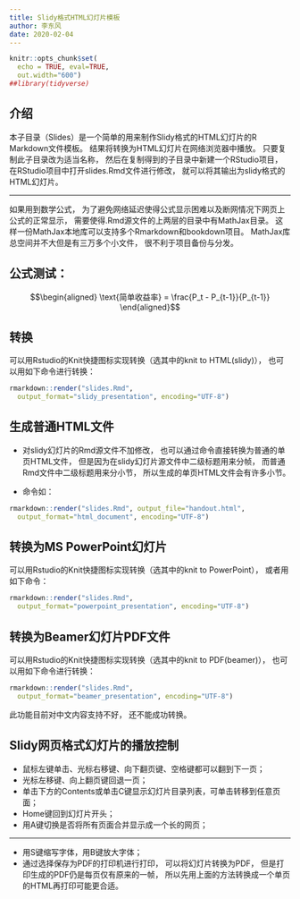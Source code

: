 ```yaml
---
title: Slidy格式HTML幻灯片模板
author: 李东风
date: 2020-02-04
---
```


```r
knitr::opts_chunk$set(
  echo = TRUE, eval=TRUE, 
  out.width="600")
##library(tidyverse)
```


## 介绍 {#intro}

本子目录（Slides）是一个简单的用来制作Slidy格式的HTML幻灯片的R Markdown文件模板。
结果将转换为HTML幻灯片在网络浏览器中播放。
只要复制此子目录改为适当名称，
然后在复制得到的子目录中新建一个RStudio项目，
在RStudio项目中打开slides.Rmd文件进行修改，
就可以将其输出为slidy格式的HTML幻灯片。

---

如果用到数学公式，
为了避免网络延迟使得公式显示困难以及断网情况下网页上公式的正常显示，
需要使得.Rmd源文件的上两层的目录中有MathJax目录。
这样一份MathJax本地库可以支持多个Rmarkdown和bookdown项目。
MathJax库总空间并不大但是有三万多个小文件，
很不利于项目备份与分发。


## 公式测试：

$$\begin{aligned}
\text{简单收益率} = \frac{P_t - P_{t-1}}{P_{t-1}}
\end{aligned}$$


## 转换

可以用Rstudio的Knit快捷图标实现转换（选其中的knit to HTML(slidy)），
也可以用如下命令进行转换：

```r
rmarkdown::render("slides.Rmd", 
  output_format="slidy_presentation", encoding="UTF-8")
```


## 生成普通HTML文件

- 对slidy幻灯片的Rmd源文件不加修改，
也可以通过命令直接转换为普通的单页HTML文件，
但是因为在slidy幻灯片源文件中二级标题用来分帧，
而普通Rmd文件中二级标题用来分小节，
所以生成的单页HTML文件会有许多小节。

- 命令如：

```r
rmarkdown::render("slides.Rmd", output_file="handout.html", 
  output_format="html_document", encoding="UTF-8")
```


## 转换为MS PowerPoint幻灯片

可以用Rstudio的Knit快捷图标实现转换（选其中的knit to PowerPoint），
或者用如下命令：

```r
rmarkdown::render("slides.Rmd", 
  output_format="powerpoint_presentation", encoding="UTF-8")
```


## 转换为Beamer幻灯片PDF文件

可以用Rstudio的Knit快捷图标实现转换（选其中的knit to PDF(beamer)），
也可以用如下命令进行转换：

```r
rmarkdown::render("slides.Rmd", 
  output_format="beamer_presentation", encoding="UTF-8")
```

此功能目前对中文内容支持不好，
还不能成功转换。


Slidy网页格式幻灯片的播放控制
------------------------------

* 鼠标左键单击、光标右移键、向下翻页键、空格键都可以翻到下一页；
* 光标左移键、向上翻页键回退一页；
* 单击下方的Contents或单击C键显示幻灯片目录列表，可单击转移到任意页面；
* Home键回到幻灯片开头；
* 用A键切换是否将所有页面合并显示成一个长的网页；

---

* 用S键缩写字体，用B键放大字体；
* 通过选择保存为PDF的打印机进行打印，
  可以将幻灯片转换为PDF，
  但是打印生成的PDF仍是每页仅有原来的一帧，
  所以先用上面的方法转换成一个单页的HTML再打印可能更合适。

